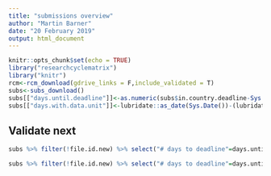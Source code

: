 ```yaml
---
title: "submissions overview"
author: "Martin Barner"
date: "20 February 2019"
output: html_document
---
```


```r
knitr::opts_chunk$set(echo = TRUE)
library("researchcyclematrix")
library("knitr")
rcm<-rcm_download(gdrive_links = F,include_validated = T)
subs<-subs_download()
subs[["days.until.deadline"]]<-as.numeric(subs$in.country.deadline-Sys.Date())
subs[["days.with.data.unit"]]<-lubridate::as_date(Sys.Date())-(lubridate::as_date(subs$submission.datetime))
```


## Validate next
```r

subs %>% filter(!file.id.new) %>% select("# days to deadline"=days.until.deadline,"# days with HQ"=days.with.data.unit,emergency,rcid,file.id,email,"file id requested to add" = new.file.id) %>% kable

```

```r

subs %>% filter(!file.id.new) %>% select("# days to deadline"=days.until.deadline,"# days with HQ"=days.with.data.unit,emergency,rcid,file.id,email,"file id requested to add" = new.file.id) %>% kable

```

